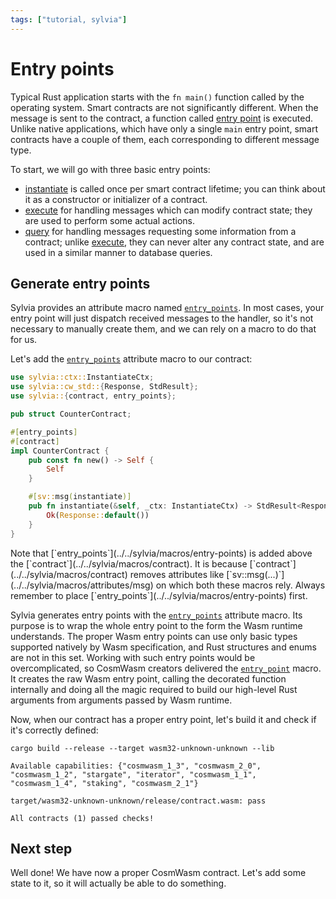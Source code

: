 ```yaml
---
tags: ["tutorial, sylvia"]
---
```



# Entry points

Typical Rust application starts with the `fn main()` function called by the operating system. Smart
contracts are not significantly different. When the message is sent to the contract, a function
called [entry point](../../core/entrypoints) is executed. Unlike native applications, which have
only a single `main` entry point, smart contracts have a couple of them, each corresponding to
different message type.

To start, we will go with three basic entry points:

- [instantiate](../../core/entrypoints/instantiate) is called once per smart contract lifetime; you
  can think about it as a constructor or initializer of a contract.
- [execute](../../core/entrypoints/execute) for handling messages which can modify contract state;
  they are used to perform some actual actions.
- [query](../../core/entrypoints/query) for handling messages requesting some information from a
  contract; unlike [execute](../../core/entrypoints/execute), they can never alter any contract
  state, and are used in a similar manner to database queries.

## Generate entry points

Sylvia provides an attribute macro named [`entry_points`](../../sylvia/macros/entry-points). In most
cases, your entry point will just dispatch received messages to the handler, so it's not necessary
to manually create them, and we can rely on a macro to do that for us.

Let's add the [`entry_points`](../../sylvia/macros/entry-points) attribute macro to our contract:

```rust {3, 7} copy filename="src/contract.rs" template="sylvia-empty"
use sylvia::ctx::InstantiateCtx;
use sylvia::cw_std::{Response, StdResult};
use sylvia::{contract, entry_points};

pub struct CounterContract;

#[entry_points]
#[contract]
impl CounterContract {
    pub const fn new() -> Self {
        Self
    }

    #[sv::msg(instantiate)]
    pub fn instantiate(&self, _ctx: InstantiateCtx) -> StdResult<Response> {
        Ok(Response::default())
    }
}
```

<Callout>
  Note that [`entry_points`](../../sylvia/macros/entry-points) is added above the
  [`contract`](../../sylvia/macros/contract). It is because
  [`contract`](../../sylvia/macros/contract) removes attributes like
  [`sv::msg(...)`](../../sylvia/macros/attributes/msg) on which both these macros rely. Always
  remember to place [`entry_points`](../../sylvia/macros/entry-points) first.
</Callout>

Sylvia generates entry points with the [`entry_points`](../../sylvia/macros/entry-points) attribute
macro. Its purpose is to wrap the whole entry point to the form the Wasm runtime understands. The
proper Wasm entry points can use only basic types supported natively by Wasm specification, and Rust
structures and enums are not in this set. Working with such entry points would be overcomplicated,
so CosmWasm creators delivered the
[`entry_point`](https://docs.rs/cosmwasm-std/latest/cosmwasm_std/attr.entry_point.html) macro. It
creates the raw Wasm entry point, calling the decorated function internally and doing all the magic
required to build our high-level Rust arguments from arguments passed by Wasm runtime.

Now, when our contract has a proper entry point, let's build it and check if it's correctly defined:

```shell copy filename="TERMINAL"
cargo build --release --target wasm32-unknown-unknown --lib
```

```shell filename="TERMINAL"
Available capabilities: {"cosmwasm_1_3", "cosmwasm_2_0", "cosmwasm_1_2", "stargate", "iterator", "cosmwasm_1_1", "cosmwasm_1_4", "staking", "cosmwasm_2_1"}

target/wasm32-unknown-unknown/release/contract.wasm: pass

All contracts (1) passed checks!
```

## Next step

Well done! We have now a proper CosmWasm contract. Let's add some state to it, so it will actually
be able to do something.
